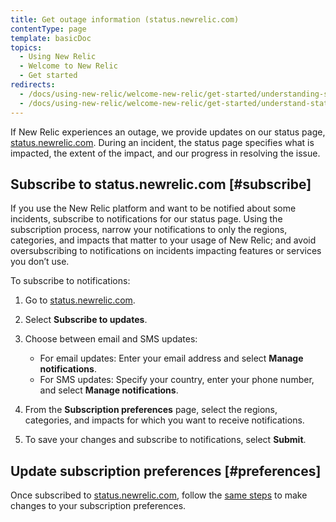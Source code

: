 ```yaml
---
title: Get outage information (status.newrelic.com)
contentType: page
template: basicDoc
topics:
  - Using New Relic
  - Welcome to New Relic
  - Get started
redirects:
  - /docs/using-new-relic/welcome-new-relic/get-started/understanding-statusnewreliccom-status-page
  - /docs/using-new-relic/welcome-new-relic/get-started/understand-statusnewreliccom-status-page
---
```


If New Relic experiences an outage, we provide updates on our status page, [status.newrelic.com](https://status.newrelic.com). During an incident, the status page specifies what is impacted, the extent of the impact, and our progress in resolving the issue.

## Subscribe to status.newrelic.com [#subscribe]

If you use the New Relic platform and want to be notified about some incidents, subscribe to notifications for our status page. Using the subscription process, narrow your notifications to only the regions, categories, and impacts that matter to your usage of New Relic; and avoid oversubscribing to notifications on incidents impacting features or services you don’t use.

To subscribe to notifications:

1. Go to [status.newrelic.com](https://status.newrelic.com).
2. Select **Subscribe to updates**.
3. Choose between email and SMS updates:

   * For email updates: Enter your email address and select **Manage notifications**.
   * For SMS updates: Specify your country, enter your phone number, and select **Manage notifications**.
4. From the **Subscription preferences** page, select the regions, categories, and impacts for which you want to receive notifications.
5. To save your changes and subscribe to notifications, select **Submit**.

## Update subscription preferences [#preferences]

Once subscribed to [status.newrelic.com](https://status.newrelic.com), follow the [same steps](#subscribe) to make changes to your subscription preferences.
